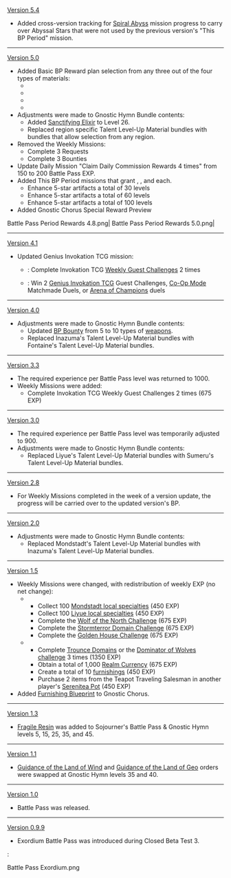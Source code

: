 {{Change History/Header}}
[[Version 5.4]]
* Added cross-version tracking for [[Spiral Abyss]] mission progress to carry over Abyssal Stars that were not used by the previous version's "This BP Period" mission.
----
[[Version 5.0]]
* Added Basic BP Reward plan selection from any three out of the four types of materials:
** {{Item|Mora}}
** {{Item|Adventurer's Experience}}
** {{Item|Mystic Enhancement Ore}}
** {{Item|Sanctifying Unction}}
* Adjustments were made to Gnostic Hymn Bundle contents:
** Added [[Sanctifying Elixir]] to Level 26.
** Replaced region specific Talent Level-Up Material bundles with bundles that allow selection from any region.
* Removed the Weekly Missions:
** Complete 3 Requests
** Complete 3 Bounties
* Update Daily Mission "Claim Daily Commission Rewards 4 times" from 150 to 200 Battle Pass EXP.
* Added This BP Period missions that grant {{Item|Primogem|x=20}}, {{Item|Sanctifying Unction|x=20}}, and {{Item|Battle Pass EXP|x=1,200}} each.
** Enhance 5-star artifacts a total of 30 levels
** Enhance 5-star artifacts a total of 60 levels
** Enhance 5-star artifacts a total of 100 levels
* Added Gnostic Chorus Special Reward Preview<gallery>
Battle Pass Period Rewards 4.8.png|{{Color|Old}}
Battle Pass Period Rewards 5.0.png|{{Color|New}}
</gallery>
----
[[Version 4.1]]
* Updated Genius Invokation TCG mission:
** {{Color|Old}}: Complete Invokation TCG [[Weekly Guest Challenge]]s 2 times
** {{Color|New}}: Win 2 [[Genius Invokation TCG]] Guest Challenges, [[Co-Op Mode]] Matchmade Duels, or [[Arena of Champions]] duels
----
[[Version 4.0]]
* Adjustments were made to Gnostic Hymn Bundle contents:
** Updated [[BP Bounty]] from 5 to 10 types of [[weapon]]s.
** Replaced Inazuma's Talent Level-Up Material bundles with Fontaine's Talent Level-Up Material bundles.
----
[[Version 3.3]]
* The required experience per Battle Pass level was returned to 1000.
* Weekly Missions were added:
** Complete Invokation TCG Weekly Guest Challenges 2 times (675 EXP)
----
[[Version 3.0]]
* The required experience per Battle Pass level was temporarily adjusted to 900.
* Adjustments were made to Gnostic Hymn Bundle contents:
** Replaced Liyue's Talent Level-Up Material bundles with Sumeru's Talent Level-Up Material bundles.
----
[[Version 2.8]]
* For Weekly Missions completed in the week of a version update, the progress will be carried over to the updated version's BP.
----
[[Version 2.0]]
* Adjustments were made to Gnostic Hymn Bundle contents:
** Replaced Mondstadt's Talent Level-Up Material bundles with Inazuma's Talent Level-Up Material bundles.
----
[[Version 1.5]]
* Weekly Missions were changed, with redistribution of weekly EXP (no net change):
** {{Color|Pyro|Removed:}}
*** Collect 100 [[Local Specialty (Mondstadt)|Mondstadt local specialties]] (450 EXP)
*** Collect 100 [[Local Specialty (Liyue)|Liyue local specialties]] (450 EXP)
*** Complete the [[Wolf of the North Challenge]] (675 EXP)
*** Complete the [[Confront Stormterror|Stormterror Domain Challenge]] (675 EXP)
*** Complete the [[Enter the Golden House|Golden House Challenge]] (675 EXP)
** {{Color|Dendro|Added:}}
*** Complete [[Trounce Domain]]s or the [[Wolf of the North Challenge|Dominator of Wolves challenge]] 3 times (1350 EXP)
*** Obtain a total of 1,000 [[Realm Currency]] (675 EXP)
*** Create a total of 10 [[furnishings]] (450 EXP)
*** Purchase 2 items from the Teapot Traveling Salesman in another player's [[Serenitea Pot]] (450 EXP)
* Added [[Furnishing Blueprint]] to Gnostic Chorus.
----
[[Version 1.3]]
* [[Fragile Resin]] was added to Sojourner's Battle Pass & Gnostic Hymn levels 5, 15, 25, 35, and 45.
----
[[Version 1.1]]
* [[Guidance of the Land of Wind]] and [[Guidance of the Land of Geo]] orders were swapped at Gnostic Hymn levels 35 and 40.
----
[[Version 1.0]]
* Battle Pass was released.
----
[[Version 0.9.9]]
* Exordium Battle Pass was introduced during Closed Beta Test 3.
:<gallery>
Battle Pass Exordium.png
</gallery>
